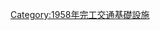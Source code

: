 {{Commonscat|Bridges completed in 1958}}
{{Cat nav 10years|20世紀橋梁|1958||年完工橋梁}}

[[Category:1958年完工交通基礎設施|Category:1958年完工交通基礎設施]]